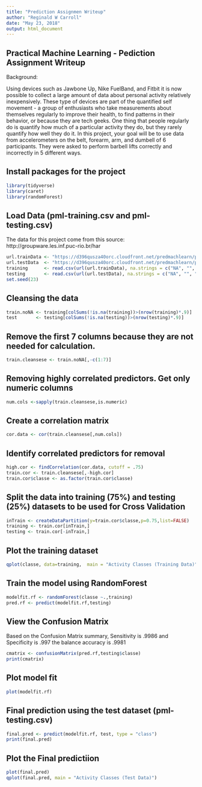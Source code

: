 ---
title: "Prediction Assignmen Writeup"
author: "Reginald W Carroll"
date: "May 23, 2018"
output: html_document
---


## Practical Machine Learning - Pediction Assignment Writeup
Background:

Using devices such as Jawbone Up, Nike FuelBand, and Fitbit it is now possible to collect a large amount of data about personal activity relatively inexpensively. These type of devices are part of the quantified self movement - a group of enthusiasts who take measurements about themselves regularly to improve their health, to find patterns in their behavior, or because they are tech geeks. One thing that people regularly do is quantify how much of a particular activity they do, but they rarely quantify how well they do it. In this project, your goal will be to use data from accelerometers on the belt, forearm, arm, and dumbell of 6 participants. They were asked to perform barbell lifts correctly and incorrectly in 5 different ways. 

## Install packages for the project

```{r}
library(tidyverse)
library(caret)
library(randomForest)
```


## Load Data (pml-training.csv and pml-testing.csv) 
The data for this project come from this source: http://groupware.les.inf.puc-rio.br/har


```{r}
url.trainData <- "https://d396qusza40orc.cloudfront.net/predmachlearn/pml-training.csv"
url.testData  <- "https://d396qusza40orc.cloudfront.net/predmachlearn/pml-testing.csv"
training      <- read.csv(url(url.trainData), na.strings = c("NA", "", "#DIV0!"))
testing       <- read.csv(url(url.testData), na.strings = c("NA", "", "#DIV0!"))
set.seed(23)
```
## Cleansing the data
```{r}
train.noNA <- training[colSums(!is.na(training))>(nrow(training)*.9)]
test       <- testing[colSums(!is.na(testing))>(nrow(testing)*.9)]
```
## Remove the first 7 columns because they are not needed for calculation.
```{r}
train.cleansese <- train.noNA[,-c(1:7)]
```

## Removing highly correlated predictors. Get only numeric columns
 
```{r}
num.cols <-sapply(train.cleansese,is.numeric)
```
## Create a correlation matrix

```{r}
cor.data <- cor(train.cleansese[,num.cols])
```
## Identify correlated predictors for removal
```{r}
high.cor <- findCorrelation(cor.data, cutoff = .75)
train.cor <- train.cleansese[,-high.cor]
train.cor$classe <- as.factor(train.cor$classe)
```

## Split the data into training (75%) and testing (25%) datasets to be used for Cross Validation 
```{r}
inTrain <- createDataPartition(y=train.cor$classe,p=0.75,list=FALSE)
training <- train.cor[inTrain,]
testing <- train.cor[-inTrain,]
```
## Plot the training dataset
```{r}
qplot(classe, data=training,  main = "Activity Classes (Training Data)")
```

## Train the model using RandomForest
```{r}
modelfit.rf <- randomForest(classe ~.,training)
pred.rf <- predict(modelfit.rf,testing)

```
## View the Confusion Matrix
Based on the Confusion Matrix summary, Sensitivity is .9986 and Specificity is .997 the balance accuracy is .9981

```{r}
cmatrix <- confusionMatrix(pred.rf,testing$classe)
print(cmatrix)
```

## Plot model fit
```{r}
plot(modelfit.rf)
```
## Final prediction using the test dataset (pml-testing.csv)
```{r}
final.pred <- predict(modelfit.rf, test, type = "class")
print(final.pred)
```

## Plot the Final predictiion
```{r}
plot(final.pred)
qplot(final.pred, main = "Activity Classes (Test Data)")
```

